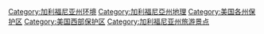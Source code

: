 [[Category:加利福尼亚州环境|Category:加利福尼亚州环境]]
[[Category:加利福尼亞州地理|Category:加利福尼亞州地理]]
[[Category:美国各州保护区|Category:美国各州保护区]]
[[Category:美国西部保护区|Category:美国西部保护区]]
[[Category:加利福尼亚州旅游景点|Category:加利福尼亚州旅游景点]]